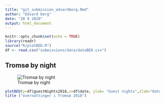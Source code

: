 ---
title: "git_submission_edvardberg.Rmd"
author: "Edvard berg"
date: "20 9 2020"
output: html_document
---

```{r setup, include=FALSE}
knitr::opts_chunk$set(echo = TRUE)
library(readr)
source("R/plotBED.R")
df <- read.csv("submissions/data/dataBED.csv")


```

<h2>Tromsø by night </h2>

![Tromsø by night](submissions/picture/tromso_by_night.png)
```{r, include=TRUE,echo=FALSE}
plotBED(y=df$guestNights2018,x=df$date, ylab= "Guest nights",xlab="Date") 
title ("overnattinger i Tromsø 2018")
```

